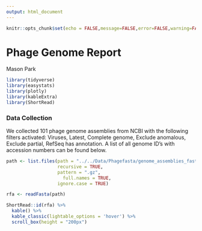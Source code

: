 ```yaml
---
output: html_document
---
```


```r
knitr::opts_chunk$set(echo = FALSE,message=FALSE,error=FALSE,warning=FALSE)
```

# Phage Genome Report

Mason Park



```r
library(tidyverse)
library(easystats)
library(plotly)
library(kableExtra)
library(ShortRead)
```


### Data Collection

We collected 101 phage genome assemblies from NCBI with the following filters activated: Viruses, Latest, Complete genome, Exclude anomalous, Exclude partial, RefSeq has annotation. A list of all genome ID's with accession numbers can be found below.
```r
path <- list.files(path = "../../Data/Phagefasta/genome_assemblies_fasta",
                   recursive = TRUE,
                   pattern = ".gz",
                     full.names = TRUE,
                   ignore.case = TRUE)

rfa <- readFasta(path)

ShortRead::id(rfa) %>% 
  kable() %>% 
  kable_classic(lightable_options = 'hover') %>% 
  scroll_box(height = "200px")

```



